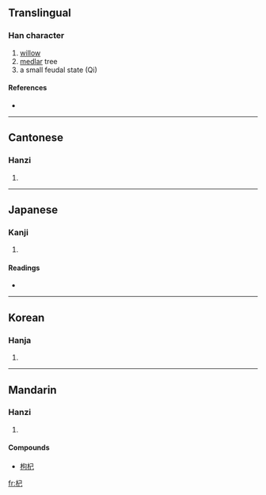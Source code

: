 ==Translingual==

===Han character===
{{Han char|rn=75|rad=木|as=03|sn=7|four=4791<sub>7</sub>|canj=木尸山 (DSU)}}

# [[willow]]
# [[medlar]] tree
# a small feudal state (Qi)

====References====
* {{Han ref|kx=0512.110|dkj=14479|dj=0898.010|hdz=21162.030|uh=675E|ud=26462|bh=A7FB|bd=43003}}

----

==Cantonese==

===Hanzi===
{{yue-hanzi|jyut=|y=gei2}}

# {{defn|Cantonese}}

----

==Japanese==

===Kanji===
{{ja-kanji|grade=|rs=木03}}

# {{defn|Japanese}}

====Readings====
* {{ja-readings|on=[[こ]] (ko), [[き]] (ki)|kun=[[すき]] (suki), [[ふご]] (fugo), [[もっこ]] (mokko)}}

----

==Korean==

===Hanja===
{{ko-hanja|hangeul=기|eumhun=|rv=gi|mr=ki|y=ki}}

# {{defn|Korean}}

----

==Mandarin==

===Hanzi===
{{cmn-hanzi|pin=[[gàng]] ([[gang4]]), [[qǐ]] ([[qi3]])|wg=kang<sup>4</sup>, ch'i<sup>3</sup>}}

# {{defn|Mandarin}}

====Compounds====
* [[枸杞]]

[[fr:杞]]
